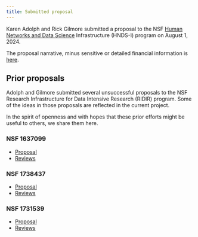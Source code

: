 ```yaml
---
title: Submitted proposal
---
```


Karen Adolph and Rick Gilmore submitted a proposal to the NSF [Human Networks and Data Science](https://www.nsf.gov/funding/opportunities/hnds-human-networks-data-science) Infrastructure (HNDS-I) program on August 1, 2024.

The proposal narrative, minus sensitive or detailed financial information is [here](include/pdf/adolph-gilmore-hnds-i-submitted-copy.pdf).

## Prior proposals

Adolph and Gilmore submitted several unsuccessful proposals to the NSF Research Infrastructure for Data Intensive Research (RIDIR) program.
Some of the ideas in those proposals are reflected in the current project.

In the spirit of openness and with hopes that these prior efforts might be useful to others, we share them here.

### NSF 1637099

- [Proposal](include/pdf/nsf-1637099-proposal.pdf)
- [Reviews](include/txt/nsf-1637099-reviews.txt)

### NSF 1738437

- [Proposal](include/pdf/nsf-1738427-proposal.pdf)
- [Reviews](include/txt/nsf-1738437-reviews.txt)

### NSF 1731539

- [Proposal](include/pdf/nsf-1831539-proposal.pdf)
- [Reviews](include/pdf/nsf-1831539-reviews.pdf)

